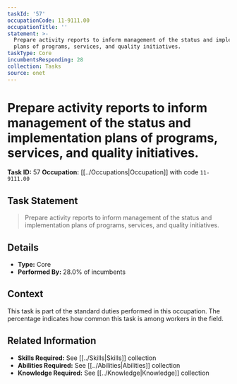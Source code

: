 ```yaml
---
taskId: '57'
occupationCode: 11-9111.00
occupationTitle: ''
statement: >-
  Prepare activity reports to inform management of the status and implementation
  plans of programs, services, and quality initiatives.
taskType: Core
incumbentsResponding: 28
collection: Tasks
source: onet
---
```

# Prepare activity reports to inform management of the status and implementation plans of programs, services, and quality initiatives.

**Task ID:** 57
**Occupation:** [[../Occupations|Occupation]] with code `11-9111.00`

## Task Statement

> Prepare activity reports to inform management of the status and implementation plans of programs, services, and quality initiatives.

## Details

- **Type:** Core
- **Performed By:** 28.0% of incumbents

## Context

This task is part of the standard duties performed in this occupation. The percentage indicates how common this task is among workers in the field.

## Related Information

- **Skills Required:** See [[../Skills|Skills]] collection
- **Abilities Required:** See [[../Abilities|Abilities]] collection
- **Knowledge Required:** See [[../Knowledge|Knowledge]] collection
